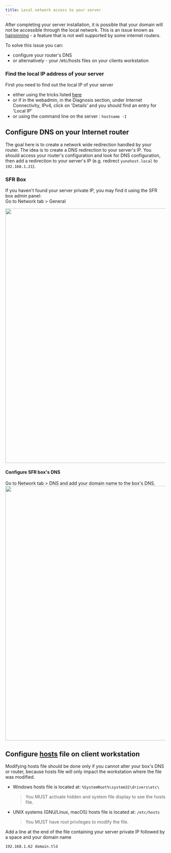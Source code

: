 ```yaml
---
title: Local network access to your server
---
```


After completing your server installation, it is possible that your domain will not be accessible through the local network. This is an issue known as [hairpinning](http://en.wikipedia.org/wiki/Hairpinning) - a feature that is not well supported by some internet routers.

To solve this issue you can:

- configure your router's DNS
- or alternatively -  your /etc/hosts files on your clients workstation

### Find the local IP address of your server

First you need to find out the local IP of your server

- either using the tricks listed [here](/admin/get_started/post_install/find_ip)
- or if in the webadmin, in the Diagnosis section, under Internet Connectivity, IPv4, click on 'Details' and you should find an entry for 'Local IP'
- or using the command line on the server : `hostname -I`

## Configure DNS on your Internet router

The goal here is to create a network wide redirection handled by your router. The idea is to create a DNS redirection to your server's IP. You should access your router's configuration and look for DNS configuration, then add a redirection to your server's IP (e.g. redirect `yunohost.local` to `192.168.1.21`).

### SFR Box

If you haven't found your server private IP, you may find it using the SFR box admin panel:  
    Go to Network tab > General

<img src="/img/providers/ip_serveur.png" width="800"/>

#### Configure SFR box's DNS

Go to Network tab > DNS and add your domain name to the box's DNS.
<img src="/img/providers/dns_9box.png" width="800"/>

## Configure [hosts](https://en.wikipedia.org/wiki/Host_%28Unix%29) file on client workstation

Modifying hosts file should be done only if you cannot alter your box's DNS or router, because hosts file will only impact the workstation where the file was modified.

- Windows hosts file is located at:
    `%SystemRoot%\system32\drivers\etc\`
    > You MUST activate hidden and system file display to see the hosts file.
- UNIX systems (GNU/Linux, macOS) hosts file is located at:
    `/etc/hosts`
    > You MUST have root privileges to modify the file.

Add a line at the end of the file containing your server private IP followed by a space and your domain name

```bash
192.168.1.62 domain.tld
```
